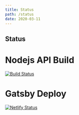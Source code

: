 ```yaml
---
title: Status
path: /status
date: 2020-03-11
---
```



## Status

# Nodejs API Build

[![Build Status](https://app.travis-ci.com/drewalth/wh2o-api.svg?token=wfeJxejuykch7FvCw5Q7&branch=main)](https://app.travis-ci.com/drewalth/wh2o-api)

# Gatsby Deploy

[![Netlify Status](https://api.netlify.com/api/v1/badges/2de58a3b-a99f-4291-93d4-7d9fa1bfe364/deploy-status)](https://app.netlify.com/sites/wh2o/deploys)

